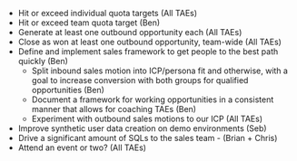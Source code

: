 - Hit or exceed individual quota targets (All TAEs)
- Hit or exceed team quota target (Ben)
- Generate at least one outbound opportunity each (All TAEs)
- Close as won at least one outbound opportunity, team-wide (All TAEs)
- Define and implement sales framework to get people to the best path quickly (Ben)
  - Split inbound sales motion into ICP/persona fit and otherwise, with a goal to increase conversion with both groups for qualified opportunities (Ben)
  - Document a framework for working opportunities in a consistent manner that allows for coaching TAEs (Ben)
  - Experiment with outbound sales motions to our ICP (All TAEs)
- Improve synthetic user data creation on demo environments (Seb)
- Drive a significant amount of SQLs to the sales team - (Brian + Chris)
- Attend an event or two? (All TAEs)
